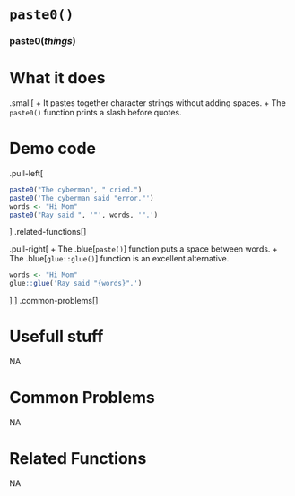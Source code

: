 # [`paste0()`]{.blue}
 
 
### [paste0]{.blue}(*things*){.center} 
 
# What it does 

.small[
+ It pastes together character strings without adding spaces. 
+ The [`paste0()`]{.blue} function prints a slash before quotes.
  
 
# Demo code 

.pull-left[
```r
paste0("The cyberman", " cried.")
paste0('The cyberman said "error."')
words <- "Hi Mom"
paste0("Ray said ", '"', words, '".')
```
]
.related-functions[]
  
.pull-right[
+ The .blue[`paste()`] function puts a space between words.
+ The .blue[`glue::glue()`] function is an excellent alternative.
```r
words <- "Hi Mom"
glue::glue('Ray said "{words}".')
```
]
]
.common-problems[]
  
 
# Usefull stuff 
NA  
 
# Common Problems 
NA  
 
# Related Functions 
NA  
